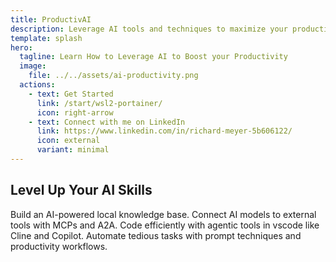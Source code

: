 ```yaml
---
title: ProductivAI
description: Leverage AI tools and techniques to maximize your productivity
template: splash
hero:
  tagline: Learn How to Leverage AI to Boost your Productivity
  image:
    file: ../../assets/ai-productivity.png
  actions:
    - text: Get Started
      link: /start/wsl2-portainer/
      icon: right-arrow
    - text: Connect with me on LinkedIn
      link: https://www.linkedin.com/in/richard-meyer-5b606122/
      icon: external
      variant: minimal
---
```



## Level Up Your AI Skills

<CardGrid>
  <Card title="RAG" icon="open-book">
    Build an AI-powered local knowledge base.
  </Card>
  <Card title="External Tools" icon="puzzle">
    Connect AI models to external tools with MCPs and A2A.
  </Card>
  <Card title="Agentic Programming" icon="vscode">
    Code efficiently with agentic tools in vscode like Cline and Copilot.
  </Card>
  <Card title="Workflows" icon="seti:pipeline">
    Automate tedious tasks with prompt techniques and productivity workflows.
  </Card>
</CardGrid>
